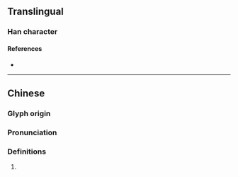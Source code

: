 {{character info}}
==Translingual==

===Han character===
{{Han char|rn=94|rad=犬|as=09|sn=12|four=47210|canj=KHHNI|ids=⿰犭風}}

====References====
* {{Han ref|kx=0714.150|dkj=20522|dj=1126.140|hdz=21359.030|uh=7326|ud=29478|bh=DA76|bd=55926}}

----

==Chinese==
{{zh-forms}}
===Glyph origin===
{{Han etym}}

===Pronunciation===
{{zh-pron
|m=fēng
|c=fung1
|mc=y
|oc=y
|cat=
}}

===Definitions===
{{zh-hanzi}}

# {{zh-only|猦𤝕}}